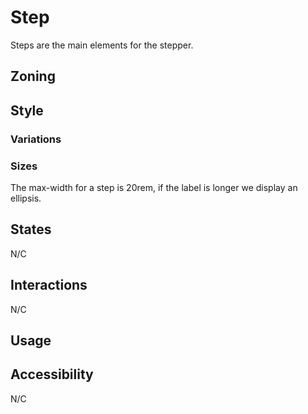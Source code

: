 

<Meta of={Stories} />
<Status id="stepperStep" />

# Step

Steps are the main elements for the stepper.

## Zoning

<FigmaImage
	src="https://www.figma.com/file/qc8oUSyVJM67gSsbTShftt/%F0%9F%93%90-Zoning?node-id=952%3A229"
	alt="zoning image for the steps"
/>

## Style

### Variations

<FigmaImage
	src="https://www.figma.com/file/WUVKJmcDHfR7K1q1lYhaHk/Stepper?node-id=816%3A25605"
	alt="states image for the steps"
/>

<Canvas>
	<Story of={Stories.Default} />
</Canvas>

### Sizes

The max-width for a step is 20rem, if the label is longer we display an ellipsis.

<Canvas>
	<Story of={Stories.Overflow} />
</Canvas>

## States

N/C

## Interactions

N/C

## Usage

<Canvas>
	<Story of={Stories.Usage} />
</Canvas>

<Controls of={Stories.Usage} />

## Accessibility

N/C
